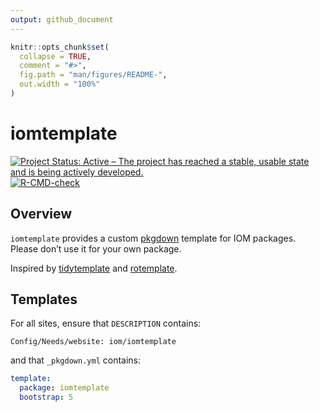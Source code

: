 ```yaml
---
output: github_document
---
```


<!-- README.md is generated from README.Rmd. Please edit that file -->

```r
knitr::opts_chunk$set(
  collapse = TRUE,
  comment = "#>",
  fig.path = "man/figures/README-",
  out.width = "100%"
)
```

# iomtemplate

<!-- badges: start -->
[![Project Status: Active – The project has reached a stable, usable state and is being actively developed.](https://www.repostatus.org/badges/latest/active.svg)](https://www.repostatus.org/#active)
[![R-CMD-check](https://github.com/iom/iomtemplate/actions/workflows/R-CMD-check.yaml/badge.svg)](https://github.com/iom/iomtemplate/actions/workflows/R-CMD-check.yaml)
<!-- badges: end -->

## Overview

`iomtemplate` provides a custom [pkgdown](https://pkgdown.r-lib.org) template for IOM packages.  Please don't use it for your own package.

Inspired by [tidytemplate](https://github.com/tidyverse/tidytemplate/) and [rotemplate](https://github.com/ropensci-org/rotemplate).

## Templates

For all sites, ensure that `DESCRIPTION` contains:

```
Config/Needs/website: iom/iomtemplate
```
and that `_pkgdown.yml` contains:

```yaml
template:
  package: iomtemplate
  bootstrap: 5
```
